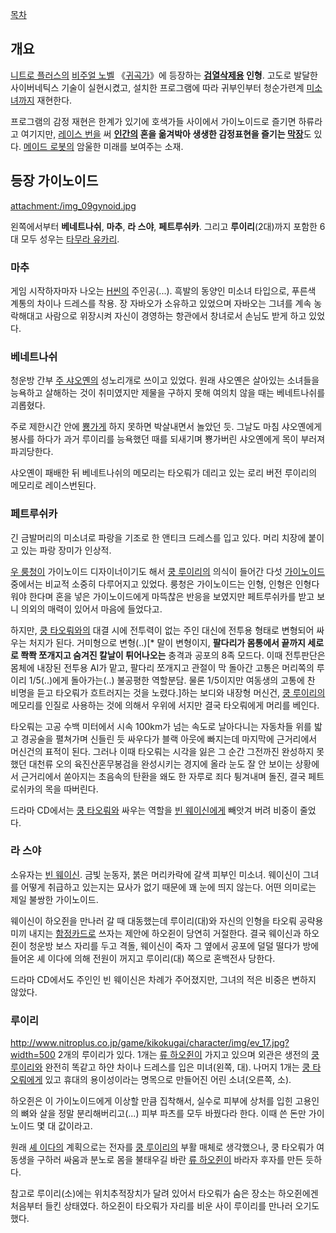 [[목차]]
== 개요 ==
[[니트로 플러스]]의 [[비주얼 노벨]] 《[[귀곡가]]》에 등장하는 '''[[검열삭제]]용 인형'''.  고도로 발달한 사이버네틱스 기술이 실현시켰고, 설치한 프로그램에 따라 귀부인부터 청순가련계 [[미소녀]]까지 재현한다.

프로그램의 감정 재현은 한계가 있기에 호색가들 사이에서 가이노이드로 즐기면 하류라고 여기지만, [[레이스 번]]을 써 '''[[인간]]의 혼을 옮겨박아 생생한 감정표현을 즐기는 [[막장]]'''도 있다. [[메이드 로봇]]의 암울한 미래를 보여주는 소재.

== 등장 가이노이드 ==
attachment:/img_09gynoid.jpg

왼쪽에서부터 '''베네트나쉬''', '''마추''', '''라 스야''', '''페트루쉬카'''. 그리고 '''루이리'''(2대)까지 포함한 6대 모두 성우는 [[타무라 유카리]].

=== 마추 ===
게임 시작하자마자 나오는 [[H씬]]의 주인공(...). 흑발의 동양인 미소녀 타입으로, 푸른색 계통의 차이나 드레스를 착용. 장 자바오가 소유하고 있었으며 자바오는 그녀를 계속 농락해대고 사람으로 위장시켜 자신이 경영하는 항관에서 창녀로서 손님도 받게 하고 있었다. 

=== 베네트나쉬 ===
청운방 간부 [[주 샤오옌]]의 성노리개로 쓰이고 있었다. 원래 샤오옌은 살아있는 소녀들을 능욕하고 살해하는 것이 취미였지만 제물을 구하지 못해 여의치 않을 때는 베네트나쉬를 괴롭혔다.

주로 제한시간 안에 [[오르가즘|뿅가게]] 하지 못하면 박살내면서 놀았던 듯. 그날도 마침 샤오옌에게 봉사를 하다가 과거 루이리를 능욕했던 때를 되새기며 뿅가버린 샤오옌에게 목이 부러져 파괴당한다.

샤오옌이 패배한 뒤 베네트나쉬의 메모리는 타오뤄가 데리고 있는 로리 버전 루이리의 메모리로 레이스번된다.

=== 페트루쉬카 ===
긴 금발머리의 미소녀로 파랑을 기조로 한 앤티크 드레스를 입고 있다. 머리 치장에 붙이고 있는 파랑 장미가 인상적.

[[우 룽청]]이 가이노이드 디자이너이기도 해서 [[쿵 루이리]]의 의식이 들어간 다섯 [[가이노이드]] 중에서는 비교적 소중히 다루어지고 있었다. 룽청은 가이노이드는 인형, 인형은 인형다워야 한다며 혼을 넣은 가이노이드에게 마뜩찮은 반응을 보였지만 페트루쉬카를 받고 보니 의외의 매력이 있어서 마음에 들었다고.

하지만, [[쿵 타오뤄]]와의 대결 시에 전투력이 없는 주인 대신에 전투용 형태로 변형되어 싸우는 처지가 된다. 거미형으로 변형(..)[* 말이 변형이지, '''팔다리가 몸통에서 끝까지 세로로 쫙쫙 쪼개지고 숨겨진 칼날이 튀어나오는''' 충격과 공포의 8족 모드다. 이때 전투판단은 몸체에 내장된 전투용 AI가 맡고, 팔다리 쪼개지고 관절이 막 돌아간 고통은 머리쪽의 루이리 1/5(..)에게 돌아가는(..) 불공평한 역할분담. 물론 1/5이지만 여동생의 고통에 찬 비명을 듣고 타오뤄가 흐트러지는 것을 노렸다.]하는 보디와 내장형 머신건, [[쿵 루이리]]의 메모리를 인질로 사용하는 것에 의해서 우위에 서지만 결국 타오뤄에게 머리를 베인다.

타오뤄는 고공 수백 미터에서 시속 100km가 넘는 속도로 날아다니는 자동차들 위를 밟고 경공술을 펼쳐가며 신들린 듯 싸우다가 블랙 아웃에 빠지는데 마지막에 근거리에서 머신건의 표적이 된다. 그러나 이때 타오뤄는 시각을 잃은 그 순간 그전까진 완성하지 못했던 대천류 오의 육진산혼무봉검을 완성시키는 경지에 올라 눈도 잘 안 보이는 상황에서 근거리에서 쏟아지는 초음속의 탄환을 왜도 한 자루로 죄다 튕겨내며 돌진, 결국 페트로쉬카의 목을 따버린다.

드라마 CD에서는 [[쿵 타오뤄]]와 싸우는 역할을 [[빈 웨이신]]에게 빼앗겨 버려 비중이 줄었다. 

=== 라 스야 ===
소유자는 [[빈 웨이신]]. 금빛 눈동자, 붉은 머리카락에 갈색 피부인 미소녀. 웨이신이 그녀를 어떻게 취급하고 있는지는 묘사가 없기 때문에 꽤 눈에 띄지 않는다. 어떤 의미로는 제일 불쌍한 가이노이드. 

웨이신이 하오쥔을 만나러 갈 때 대동했는데 루이리(대)와 자신의 인형을 타오뤄 공략용 미끼 내지는 [[자폭|함정카드]]로 쓰자는 제안에 하오쥔이 당연히 거절한다. 결국 웨이신과 하오쥔이 청운방 보스 자리를 두고 격돌, 웨이신이 죽자 그 옆에서 공포에 덜덜 떨다가 방에 들어온 셰 이다에 의해 전원이 꺼지고 루이리(대) 쪽으로 혼백전사 당한다.

드라마 CD에서도 주인인 빈 웨이신은 차례가 주어졌지만, 그녀의 적은 비중은 변하지 않았다.

=== 루이리 ===
http://www.nitroplus.co.jp/game/kikokugai/character/img/ev_17.jpg?width=500
2개의 루이리가 있다. 1개는 [[류 하오쥔]]이 가지고 있으며 외관은 생전의 [[쿵 루이리]]와 완전히 똑같고 하얀 차이나 드레스를 입은 미녀(왼쪽, 대). 나머지 1개는 [[쿵 타오뤄]]에게 있고 휴대의 용이성이라는 명목으로 만들어진 어린 소녀(오른쪽, 소).

하오쥔은 이 가이노이드에게 이상할 만큼 집착해서, 실수로 피부에 상처를 입힌 고용인의 뼈와 살을 정말 분리해버리고(...) 피부 파츠를 모두 바꿨다라 한다. 이때 쓴 돈만 가이노이드 몇 대 값이라고.

원래 [[셰 이다]]의 계획으로는 전자를 [[쿵 루이리]]의 부활 매체로 생각했으나, 쿵 타오뤄가 여동생을 구하러 싸움과 분노로 몸을 불태우길 바란 [[류 하오쥔]]이 바라자 후자를 만든 듯하다.

참고로 루이리(소)에는 위치추적장치가 달려 있어서 타오뤄가 숨은 장소는 하오쥔에겐 처음부터 들킨 상태였다. 하오쥔이 타오뤄가 자리를 비운 사이 루이리를 만나러 오기도 했다.
